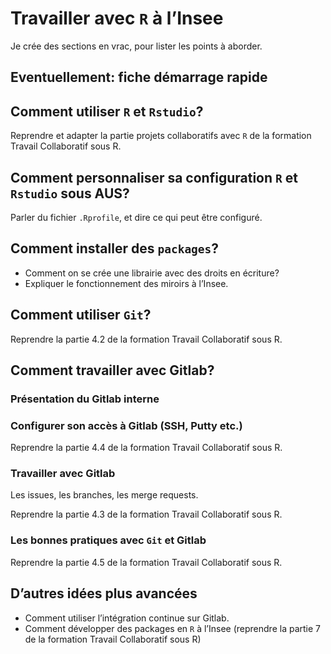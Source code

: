 # Travailler avec `R` à l'Insee

Je crée des sections en vrac, pour lister les points à aborder.

## Eventuellement: fiche démarrage rapide

## Comment utiliser `R` et `Rstudio`?

Reprendre et adapter la partie projets collaboratifs avec `R` de la formation Travail Collaboratif sous R.

## Comment personnaliser sa configuration `R` et `Rstudio` sous AUS?

Parler du fichier `.Rprofile`, et dire ce qui peut être configuré.

## Comment installer des `packages`?

* Comment on se crée une librairie avec des droits en écriture?
* Expliquer le fonctionnement des miroirs à l'Insee.

## Comment utiliser `Git`?

Reprendre la partie 4.2 de la formation Travail Collaboratif sous R.

## Comment travailler avec Gitlab?

### Présentation du Gitlab interne

### Configurer son accès à Gitlab (SSH, Putty etc.)

Reprendre la partie 4.4 de la formation Travail Collaboratif sous R.

### Travailler avec Gitlab

Les issues, les branches, les merge requests.

Reprendre la partie 4.3 de la formation Travail Collaboratif sous R.

### Les bonnes pratiques avec `Git` et Gitlab

Reprendre la partie 4.5 de la formation Travail Collaboratif sous R.

## D'autres idées plus avancées

* Comment utiliser l'intégration continue sur Gitlab.
* Comment développer des packages en `R` à l'Insee (reprendre la partie 7 de la formation Travail Collaboratif sous R)

